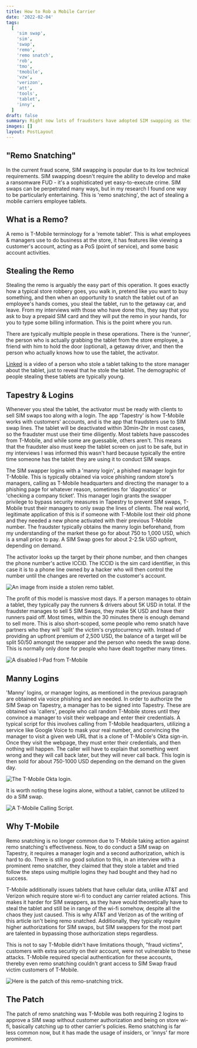 ```yaml
---
title: How to Rob a Mobile Carrier
date: '2022-02-04'
tags:
  [
    'sim swap',
    'sim',
    'swap',
    'remo',
    'remo snatch',
    'rob',
    'tmo',
    'tmobile',
    'vzw',
    'verizon',
    'att',
    'tools',
    'tablet',
    'inny',
  ]
draft: false
summary: Right now lots of fraudsters have adopted SIM swapping as their crime of choice, and as mobile carriers crack down on SIM swapping, fraudsters are taking their methods to the next level. This article focuses on the 'remo snatching', a method fraudsters are using to execute SIM swap which is largely unusual from typical fraudster tendencies.
images: []
layout: PostLayout
---
```


## "Remo Snatching"

In the current fraud scene, SIM swapping is popular due to its low technical requirements. SIM swapping doesn't require the ability to develop and make a ransomware FUD - it's a sophisticated yet easy-to-execute crime. SIM swaps can be perpetrated many ways, but in my research I found one way to be particularly entertaining. This is 'remo snatching', the act of stealing a mobile carriers employee tablets.

## What is a Remo?

A remo is T-Mobile terminology for a 'remote tablet'. This is what employees & managers use to do business at the store, it has features like viewing a customer's account, acting as a PoS (point of service), and some basic account activities.

## Stealing the Remo

Stealing the remo is arguably the easy part of this operation. It goes exactly how a typical store robbery goes, you walk in, pretend like you want to buy something, and then when an opportunity to snatch the tablet out of an employee's hands comes, you steal the tablet, run to the getaway car, and leave. From my interviews with those who have done this, they say that you ask to buy a prepaid SIM card and they will put the remo in your hands, for you to type some billing information. This is the point where you run.

There are typically multiple people in these operations. There is the 'runner', the person who is actually grabbing the tablet from the store employee, a friend with him to hold the door (optional), a getaway driver, and then the person who actually knows how to use the tablet, the activator.

[Linked](https://streamable.com/6r4hhh) is a video of a person who stole a tablet talking to the store manager about the tablet, just to reveal that he stole the tablet. The demographic of people stealing these tablets are typically young.

## Tapestry & Logins

Whenever you steal the tablet, the activator must be ready with clients to sell SIM swaps too along with a login. The app 'Tapestry' is how T-Mobile works with customers' accounts, and is the app that fraudsters use to SIM swap lines. The tablet will be deactivated within 30min-2hr in most cases, so the fraudster must use their time diligently. Most tablets have passcodes from T-Mobile, and while some are guessable, others aren't. This means that the fraudster also must keep the tablet screen on just to be safe, but in my interviews I was informed this wasn't hard because typically the entire time someone has the tablet they are using it to conduct SIM swaps.

The SIM swapper logins with a 'manny login', a phished manager login for T-Mobile. This is typically obtained via voice phishing random store's managers, calling as T-Mobile headquarters and directing the manager to a phishing page for whatever reason, sometimes for 'diagnostics' or 'checking a company ticket'. This manager login grants the swapper privilege to bypass security measures in Tapestry to prevent SIM swaps, T-Mobile trust their managers to only swap the lines of clients. The real world, legitimate application of this is if someone with T-Mobile lost their old phone and they needed a new phone activated with their previous T-Mobile number. The fraudster typically obtains the manny login beforehand, from my understanding of the market these go for about 750 to 1,000 USD, which is a small price to pay. A SIM Swap goes for about 2-2.5k USD upfront, depending on demand.

The activator looks up the target by their phone number, and then changes the phone number's active ICCID. The ICCID is the sim card identifier, in this case it is to a phone line owned by a hacker who will then control the number until the changes are reverted on the customer's account.

![An image from inside a stolen remo tablet.](/static/images/remo/tmobile_simupdated.jpg)

The profit of this model is massive most days. If a person manages to obtain a tablet, they typically pay the runners & drivers about 5K USD in total. If the fraudster manages to sell 5 SIM Swaps, they make 5K USD and have their runners paid off. Most times, within the 30 minutes there is enough demand to sell more. This is also short-scoped, some people who remo snatch have partners who they will 'split' the victim's cryptocurrency with. Instead of providing an upfront premium of 2,500 USD, the balance of a target will be split 50/50 amongst the swapper and the person who needs the swap done. This is normally only done for people who have dealt together many times.

![A disabled I-Pad from T-Mobile](/static/images/remo/tmo_tablet15.jpg)

## Manny Logins

'Manny' logins, or manager logins, as mentioned in the previous paragraph are obtained via voice phishing and are needed. In order to authorize the SIM Swap on Tapestry, a manager has to be signed into Tapestry. These are obtained via 'callers', people who call random T-Mobile stores until they convince a manager to visit their webpage and enter their credentials. A typical script for this involves calling from T-Mobile headquarters, utilizing a service like Google Voice to mask your real number, and convincing the manager to visit a given web URL that is a clone of T-Mobile's Okta sign-in. Once they visit the webpage, they must enter their credentials, and then nothing will happen. The caller will have to explain that something went wrong and they will call back later, but they will never call back. This login is then sold for about 750-1000 USD depending on the demand on the given day.

![The T-Mobile Okta login.](/static/images/remo/okta.png)

It is worth noting these logins alone, without a tablet, cannot be utilized to do a SIM swap.

![A T-Mobile Calling Script.](/static/images/remo/tmo_script.png)

## Why T-Mobile

Remo snatching is no longer common due to T-Mobile taking action against remo snatching's effectiveness. Now, to do conduct a SIM swap on Tapestry, it requires a manager login and a second authorization, which is hard to do. There is still no good solution to this, in an interview with a prominent remo snatcher, they claimed that they stole a tablet and tried follow the steps using multiple logins they had bought and they had no success.

T-Mobile additionally issues tablets that have cellular data, unlike AT&T and Verizon which require store wi-fi to conduct any carrier related actions. This makes it harder for SIM swappers, as they have would theoretically have to steal the tablet and still be in range of the wi-fi somehow, despite all the chaos they just caused. This is why AT&T and Verizon as of the writing of this article isn't being remo snatched. Additionally, they typically require higher authorizations for SIM swaps, but SIM swappers for the most part are talented in bypassing those authorization steps regardless.

This is not to say T-Mobile didn't have limitations though, "fraud victims", customers with extra security on their account, were not vulnerable to these attacks. T-Mobile required special authentication for these accounts, thereby even remo snatching couldn't grant access to SIM Swap fraud victim customers of T-Mobile.

![Here is the patch of this remo-snatching trick.](/static/images/remo/patch.jpg)

## The Patch

The patch of remo snatching was T-Mobile was both requiring 2 logins to approve a SIM swap without customer authorization and being on store wi-fi, basically catching up to other carrier's policies. Remo snatching is far less common now, but it has made the usage of insiders, or 'innys' far more prominent.
